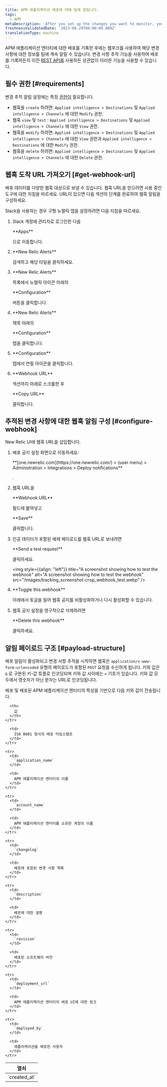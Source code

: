 ```yaml
---
title: APM 애플리케이션 배포에 대해 팀에 알립니다.
tags:
  - APM
metaDescription: 'After you set up the changes you want to monitor, you can use a webhook to notify your colleagues about the impacts of those changes.'
freshnessValidatedDate: '2023-08-29T00:00:00.000Z'
translationType: machine
---
```


APM 애플리케이션 엔터티에 대한 배포를 기록한 후에는 웹후크를 사용하여 해당 변경 사항에 대한 정보를 팀에 계속 알릴 수 있습니다. 변경 사항 추적 기능을 사용하여 배포를 기록하든지 이전 [REST API를](/docs/apm/apm-ui-pages/events/record-deployments/#api-instructions) 사용하든 상관없이 이러한 기능을 사용할 수 있습니다.

## 필수 권한 [#requirements]

변경 추적 알림 설정에는 특정 [권한이](/docs/accounts/accounts-billing/new-relic-one-user-management/user-permissions) 필요합니다.

* 웹훅을 `create` 하려면: `Applied intelligence > Destinations` 및 `Applied intelligence > Channels` 에 대한 `Modify` 권한.
* 웹훅 `view` 및 `test` : `Applied intelligence > Destinations` 및 `Applied intelligence > Channels` 에 대한 `View` 권한.
* 웹훅을 `modify` 하려면: `Applied intelligence > Destinations` 및 `Applied intelligence > Channels` 에 대한 `View` 권한과 `Applied intelligence > Destinations` 에 대한 `Modify` 권한.
* 웹훅을 `delete` 하려면: `Applied intelligence > Destinations` 및 `Applied intelligence > Channels` 에 대한 `Delete` 권한.

## 웹훅 도착 URL 가져오기 [#get-webhook-url]

배포 데이터를 다양한 웹훅 대상으로 보낼 수 있습니다. 웹훅 URL을 얻으려면 사용 중인 도구에 대한 지침을 따르세요. URL이 있으면 다음 섹션의 단계를 완료하여 웹훅 알림을 구성하세요.

Slack을 사용하는 경우 구형 뉴렐릭 <InlinePopover type="alerts"/>앱을 설정하려면 다음 지침을 따르세요.

1. Slack 계정에 관리자로 로그인한 다음

   <DNT>
     **Apps**
   </DNT>

   으로 이동합니다.

2. <DNT>
     **New Relic Alerts**
   </DNT>

   검색하고 해당 타일을 클릭하세요.

3. <DNT>
     **New Relic Alerts**
   </DNT>

   목록에서 뉴렐릭 아이콘 아래의

   <DNT>
     **Configuration**
   </DNT>

   버튼을 클릭합니다.

4. <DNT>
     **New Relic Alerts**
   </DNT>

   제목 아래의

   <DNT>
     **Configuration**
   </DNT>

   탭을 클릭합니다.

5. <DNT>
     **Configuration**
   </DNT>

   탭에서 연필 아이콘을 클릭합니다.

6. <DNT>
     **Webhook URL**
   </DNT>

   섹션까지 아래로 스크롤한 후

   <DNT>
     **Copy URL**
   </DNT>

   클릭합니다.

## 추적된 변경 사항에 대한 웹훅 알림 구성 [#configure-webhook]

New Relic UI에 웹훅 URL을 삽입합니다.

1. 배포 공지 설정 화면으로 이동하세요:

   <DNT>
     **[one.newrelic.com](https://one.newrelic.com/) > (user menu) > Administration > Integrations > Deploy notifications**
   </DNT>

   .

2. 웹훅 URL을

   <DNT>
     **Webhook URL**
   </DNT>

   필드에 붙여넣고

   <DNT>
     **Save**
   </DNT>

   클릭합니다.

3. 인공 데이터가 포함된 예제 페이로드를 웹훅 URL로 보내려면

   <DNT>
     **Send a test request**
   </DNT>

   클릭하세요.

   <img
     style={{align: "left"}}
     title="A screenshot showing how to test the webhook"
     alt="A screenshot showing how to test the webhook"
     src="/images/tracking_screenshot-crop_webhook_test.webp"
   />

4. <DNT>
     **Toggle this webhook**
   </DNT>

   아래에서 토글을 밀어 웹훅 공지를 비활성화하거나 다시 활성화할 수 있습니다.

5. 웹훅 공지 설정을 영구적으로 삭제하려면

   <DNT>
     **Delete this webhook**
   </DNT>

   클릭하세요.

## 알림 페이로드 구조 [#payload-structure]

배포 알림이 활성화되고 변경 사항 추적을 시작하면 웹훅은 `application/x-www-form-urlencoded` 유형의 페이로드가 포함된 `POST` 요청을 수신하게 됩니다. 키와 값은 `&` 로 구분된 키-값 튜플로 인코딩되며 키와 값 사이에는 `=` 기호가 있습니다. 키와 값 모두에서 영숫자가 아닌 문자는 URL로 인코딩됩니다.

배포 및 배포된 APM 애플리케이션 엔터티의 특성을 기반으로 다음 키와 값이 전송됩니다.

<table>
  <thead>
    <tr>
      <th>
        열쇠
      </th>

      <th>
        값
      </th>
    </tr>
  </thead>

  <tbody>
    <tr>
      <td>
        `created_at`
      </td>

      <td>
        ISO 8601 형식의 배포 타임스탬프
      </td>
    </tr>

    <tr>
      <td>
        `application_name`
      </td>

      <td>
        APM 애플리케이션 엔터티의 이름
      </td>
    </tr>

    <tr>
      <td>
        `account_name`
      </td>

      <td>
        APM 애플리케이션 엔터티를 소유한 계정의 이름
      </td>
    </tr>

    <tr>
      <td>
        `changelog`
      </td>

      <td>
        배포에 포함된 변경 사항 목록
      </td>
    </tr>

    <tr>
      <td>
        `description`
      </td>

      <td>
        배포에 대한 설명
      </td>
    </tr>

    <tr>
      <td>
        `revision`
      </td>

      <td>
        배포된 소프트웨어 버전
      </td>
    </tr>

    <tr>
      <td>
        `deployment_url`
      </td>

      <td>
        APM 애플리케이션 엔터티의 배포 UI에 대한 링크
      </td>
    </tr>

    <tr>
      <td>
        `deployed_by`
      </td>

      <td>
        애플리케이션을 배포한 사용자
      </td>
    </tr>
  </tbody>
</table>
